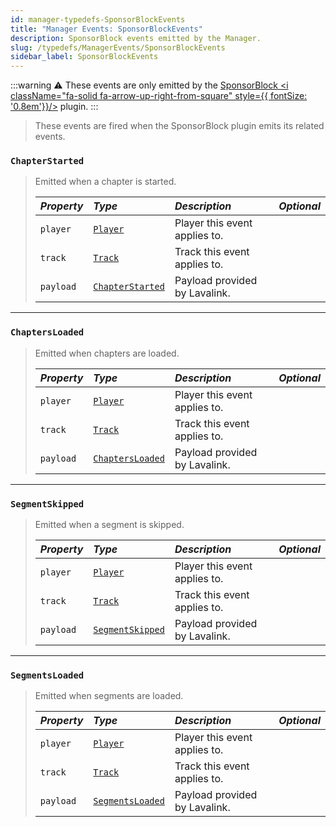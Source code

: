 ```yaml
---
id: manager-typedefs-SponsorBlockEvents
title: "Manager Events: SponsorBlockEvents"
description: SponsorBlock events emitted by the Manager.
slug: /typedefs/ManagerEvents/SponsorBlockEvents
sidebar_label: SponsorBlockEvents
---
```


:::warning
⚠️ These events are only emitted by the [SponsorBlock <i className="fa-solid fa-arrow-up-right-from-square" style={{ fontSize: '0.8em'}}/>](https://github.com/topi314/Sponsorblock-Plugin) plugin.
:::

> These events are fired when the SponsorBlock plugin emits its related events.

### `ChapterStarted`

> Emitted when a chapter is started.
> 
> | <i className="fa-solid fa-hashtag"/> Property | <i className="fa-solid fa-font"/> Type                                    | <i className="fa-solid fa-list"/> Description | <i className="fa-solid fa-flask"/> Optional |
> |:----------------------------------------------|:--------------------------------------------------------------------------|:----------------------------------------------|:-------------------------------------------:|
> | `player`                                      | [`Player`](../../Classes/Player.mdx)                                      | Player this event applies to.                 | <i className="fa-solid fa-xmark"/>          |
> | `track`                                       | [`Track`](../Track.mdx)                                                   | Track this event applies to.                  | <i className="fa-solid fa-xmark"/>          |
> | `payload`                                     | [`ChapterStarted`](../PlayerEvents/SponsorBlockEvents.mdx#chapterstarted) | Payload provided by Lavalink.                 | <i className="fa-solid fa-xmark"/>          |

---

### `ChaptersLoaded`

> Emitted when chapters are loaded.
> 
> | <i className="fa-solid fa-hashtag"/> Property | <i className="fa-solid fa-font"/> Type                                    | <i className="fa-solid fa-list"/> Description | <i className="fa-solid fa-flask"/> Optional |
> |:----------------------------------------------|:--------------------------------------------------------------------------|:----------------------------------------------|:-------------------------------------------:|
> | `player`                                      | [`Player`](../../Classes/Player.mdx)                                      | Player this event applies to.                 | <i className="fa-solid fa-xmark"/>          |  
> | `track`                                       | [`Track`](../Track.mdx)                                                   | Track this event applies to.                  | <i className="fa-solid fa-xmark"/>          |
> | `payload`                                     | [`ChaptersLoaded`](../PlayerEvents/SponsorBlockEvents.mdx#chaptersloaded) | Payload provided by Lavalink.                 | <i className="fa-solid fa-xmark"/>          |

---

### `SegmentSkipped`

> Emitted when a segment is skipped.
> 
> | <i className="fa-solid fa-hashtag"/> Property | <i className="fa-solid fa-font"/> Type                                    | <i className="fa-solid fa-list"/> Description | <i className="fa-solid fa-flask"/> Optional |
> |:----------------------------------------------|:--------------------------------------------------------------------------|:----------------------------------------------|:-------------------------------------------:|
> | `player`                                      | [`Player`](../../Classes/Player.mdx)                                      | Player this event applies to.                 | <i className="fa-solid fa-xmark"/>          |
> | `track`                                       | [`Track`](../Track.mdx)                                                   | Track this event applies to.                  | <i className="fa-solid fa-xmark"/>          |
> | `payload`                                     | [`SegmentSkipped`](../PlayerEvents/SponsorBlockEvents.mdx#segmentskipped) | Payload provided by Lavalink.                 | <i className="fa-solid fa-xmark"/>          |


---

### `SegmentsLoaded`

> Emitted when segments are loaded.
> 
> | <i className="fa-solid fa-hashtag"/> Property | <i className="fa-solid fa-font"/> Type                                    | <i className="fa-solid fa-list"/> Description | <i className="fa-solid fa-flask"/> Optional |
> |:----------------------------------------------|:--------------------------------------------------------------------------|:----------------------------------------------|:-------------------------------------------:|
> | `player`                                      | [`Player`](../../Classes/Player.mdx)                                      | Player this event applies to.                 | <i className="fa-solid fa-xmark"/>          |  
> | `track`                                       | [`Track`](../Track.mdx)                                                   | Track this event applies to.                  | <i className="fa-solid fa-xmark"/>          |
> | `payload`                                     | [`SegmentsLoaded`](../PlayerEvents/SponsorBlockEvents.mdx#segmentsloaded) | Payload provided by Lavalink.                 | <i className="fa-solid fa-xmark"/>          |
